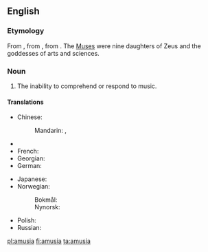 ==English==

===Etymology===
From {{etyl|LL.|en}}, from {{etyl|grc|en}} {{term|lang=grc|ἀμουσία||tr=amousia|without harmony}}, from {{term|lang=grc|ἄμουσος||tr=amousos|without song}}. The [[Muse]]s were nine daughters of Zeus and the goddesses of arts and sciences.

===Noun===
{{en-noun}}

# The inability to comprehend or respond to music.

====Translations====
{{trans-top|the inability to comprehend or respond to music}}
* Chinese:
*: Mandarin: {{t-|cmn|樂盲|sc=Hani}}, {{t-|cmn|乐盲|tr=lèmáng|sc=Hani}}
* {{trreq|Finnish}}
* French: {{t-|fr|amusie|f}}
* Georgian: {{t-|ka|ამუზია|sc=Geor}}
* German: {{t-|de|Amusie|f}}
{{trans-mid}}
* Japanese: {{t+|ja|音痴|tr=おんち, onchi|sc=Jpan}}
* Norwegian:
*: Bokmål: {{t+|nb|amusi|m}}
*: Nynorsk: {{t-|nn|amusi}}
* Polish: {{t-|pl|amuzja|f}}
* Russian: {{t-|ru|амузи́я|f|sc=Geor}}
{{trans-bottom}}

[[pl:amusia]]
[[fi:amusia]]
[[ta:amusia]]